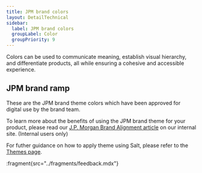 ```yaml
---
title: JPM brand colors
layout: DetailTechnical
sidebar:
  label: JPM brand colors
  groupLabel: Color
  groupPriority: 9
---
```


Colors can be used to communicate meaning, establish visual hierarchy, and differentiate products, all while ensuring a cohesive and accessible experience.

## JPM brand ramp

These are the JPM brand theme colors which have been approved for digital use by the brand team.

To learn more about the benefits of using the JPM brand theme for your product, please read our [J.P. Morgan Brand Alignment article](https://go/salt-ds-internal/product/jpm-brand) on our internal site. (Internal users only)

For futher guidance on how to apply theme using Salt, please refer to the [Themes page](/salt/themes/index).

<FoundationColorView group="foundation" themeNext />

:fragment{src="../fragments/feedback.mdx"}
